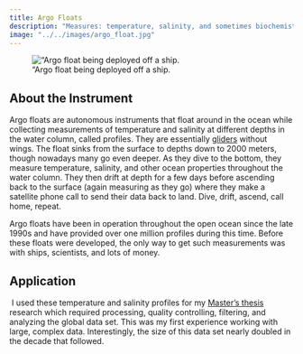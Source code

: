 ```yaml
---
title: Argo Floats
description: "Measures: temperature, salinity, and sometimes biochemistry down to 2000+ meters"
image: "../../images/argo_float.jpg"
---
```


!["Argo float being deployed off a ship.](../../images/argo_float.jpg){fig-alt="Argo float deployed off a ship."}

## About the Instrument

Argo floats are autonomous instruments that float around in the ocean while collecting measurements of temperature and salinity at different depths in the water column, called profiles. They are essentially [gliders](gliders.qmd) without wings. The float sinks from the surface to depths down to 2000 meters, though nowadays many go even deeper. As they dive to the bottom, they measure temperature, salinity, and other ocean properties throughout the water column. They then drift at depth for a few days before ascending back to the surface (again measuring as they go) where they make a satellite phone call to send their data back to land. Dive, drift, ascend, call home, repeat.

Argo floats have been in operation throughout the open ocean since the late 1990s and have provided over one million profiles during this time. Before these floats were developed, the only way to get such measurements was with ships, scientists, and lots of money.

## Application
​
I used these temperature and salinity profiles for my [Master's thesis](../research/density-prediction.qmd) research which required processing, quality controlling, filtering, and analyzing the global data set. This was my first experience working with large, complex data. Interestingly, the size of this data set nearly doubled in the decade that followed.